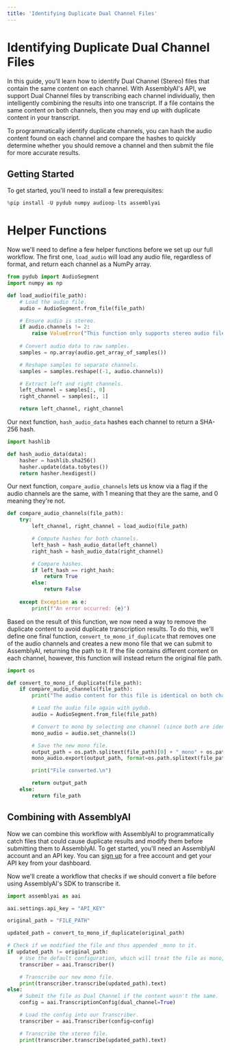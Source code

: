 ```yaml
---
title: 'Identifying Duplicate Dual Channel Files'
---
```





# Identifying Duplicate Dual Channel Files

In this guide, you'll learn how to identify Dual Channel (Stereo) files that contain the same content on each channel. With AssemblyAI's API, we support Dual Channel files by transcribing each channel individually, then intelligently combining the results into one transcript. If a file contains the same content on both channels, then you may end up with duplicate content in your transcript.

To programmatically identify duplicate channels, you can hash the audio content found on each channel and compare the hashes to quickly determine whether you should remove a channel and then submit the file for more accurate results.

## Getting Started

To get started, you'll need to install a few prerequisites:


```python
%pip install -U pydub numpy audioop-lts assemblyai
```

# Helper Functions

Now we'll need to define a few helper functions before we set up our full workflow. The first one, `load_audio` will load any audio file, regardless of format, and return each channel as a NumPy array.


```python
from pydub import AudioSegment
import numpy as np

def load_audio(file_path):
    # Load the audio file.
    audio = AudioSegment.from_file(file_path)

    # Ensure audio is stereo.
    if audio.channels != 2:
        raise ValueError("This function only supports stereo audio files.")
    
    # Convert audio data to raw samples.
    samples = np.array(audio.get_array_of_samples())

    # Reshape samples to separate channels.
    samples = samples.reshape((-1, audio.channels))

    # Extract left and right channels.
    left_channel = samples[:, 0]
    right_channel = samples[:, 1]

    return left_channel, right_channel
```

Our next function, `hash_audio_data` hashes each channel to return a SHA-256 hash.


```python
import hashlib

def hash_audio_data(data):
    hasher = hashlib.sha256()
    hasher.update(data.tobytes())
    return hasher.hexdigest()
```

Our next function, `compare_audio_channels` lets us know via a flag if the audio channels are the same, with 1 meaning that they are the same, and 0 meaning they're not.


```python
def compare_audio_channels(file_path):
    try:
        left_channel, right_channel = load_audio(file_path)

        # Compute hashes for both channels.
        left_hash = hash_audio_data(left_channel)
        right_hash = hash_audio_data(right_channel)

        # Compare hashes.
        if left_hash == right_hash:
            return True
        else:
            return False
    
    except Exception as e:
        print(f"An error occurred: {e}")
```

Based on the result of this function, we now need a way to remove the duplicate content to avoid duplicate transcription results. To do this, we'll define one final function, `convert_to_mono_if_duplicate` that removes one of the audio channels and creates a new mono file that we can submit to AssemblyAI, returning the path to it. If the file contains different content on each channel, however, this function will instead return the original file path.


```python
import os

def convert_to_mono_if_duplicate(file_path):
    if compare_audio_channels(file_path):
        print("The audio content for this file is identical on both channels. Converting to mono...")

        # Load the audio file again with pydub.
        audio = AudioSegment.from_file(file_path)

        # Convert to mono by selecting one channel (since both are identical).
        mono_audio = audio.set_channels(1)

        # Save the new mono file.
        output_path = os.path.splitext(file_path)[0] + "_mono" + os.path.splitext(file_path)[1]
        mono_audio.export(output_path, format=os.path.splitext(file_path)[1][1:])

        print("File converted.\n")

        return output_path
    else:
        return file_path
```

## Combining with AssemblyAI

Now we can combine this workflow with AssemblyAI to programmatically catch files that could cause duplicate results and modify them before submitting them to AssemblyAI. To get started, you'll need an AssemblyAI account and an API key. You can [sign up](https://assemblyai.com/dashboard/signup) for a free account and get your API key from your dashboard.

Now we'll create a workflow that checks if we should convert a file before using AssemblyAI's SDK to transcribe it.


```python
import assemblyai as aai

aai.settings.api_key = "API_KEY"

original_path = "FILE_PATH"

updated_path = convert_to_mono_if_duplicate(original_path)

# Check if we modified the file and thus appended _mono to it.
if updated_path != original_path:
    # Use the default configuration, which will treat the file as mono, which it now is.
    transcriber = aai.Transcriber()

    # Transcribe our new mono file.
    print(transcriber.transcribe(updated_path).text)
else:
    # Submit the file as Dual Channel if the content wasn't the same.
    config = aai.TranscriptionConfig(dual_channel=True)

    # Load the config into our Transcriber.
    transcriber = aai.Transcriber(config=config)

    # Transcribe the stereo file.
    print(transcriber.transcribe(updated_path).text)
```
